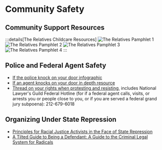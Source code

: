 # Community Safety

## Community Support Resources
:::details[The Relatives Childcare Resources]
![The Relatives Pamphlet 1](/childcare-resources/the-relatives-pamphlet-1.jpeg)
![The Relatives Pamphlet 2](/childcare-resources/the-relatives-pamphlet-2.jpeg)
![The Relatives Pamphlet 3](/childcare-resources/the-relatives-pamphlet-3.jpeg)
![The Relatives Pamphlet 4](/childcare-resources/the-relatives-pamphlet-4.jpeg)
:::

## Police and Federal Agent Safety
- [If the police knock on your door infographic](https://www.instagram.com/p/C3GGs3ip7X0/)
- [If an agent knocks on your door in depth resource](https://t.co/9esFat47Va)
- [Thread on your rights when protesting and resisting](https://www.instagram.com/p/C3GwBr3uBLR/), includes National Lawyer's Guild Federal Hotline (for if a federal agent calls, visits, or arrests you or people close to you, or if you are served a federal grand jury subpoena): 212-679-6018

## Organizing Under State Repression
- [Principles for Racial Justice Activists in the Face of State Repression](https://collectiveliberation.org/resources/a-troublemakers-guide-principles-for-racial-justice-activists-in-the-face-of-state-repression/)
- [A Tilted Guide to Being a Defendant: A Guide to the Criminal Legal System for Radicals](https://libcom.org/article/tilted-guide-being-defendant-guide-criminal-legal-system-radicals)

